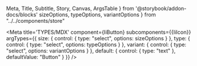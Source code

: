   Meta,
  Title,
  Subtitle,
  Story,
  Canvas,
  ArgsTable 
} from '@storybook/addon-docs/blocks'
  sizeOptions,
  typeOptions,
  variantOptions
} from "../../components/store"

<Meta
  title='TYPES/MDX'
  component={IiButton}
  subcomponents={{IiIcon}}
  argTypes={{
    size: {
      control: {
        type: "select",
        options: sizeOptions
      }
    },
    type: {
      control: {
        type: "select",
        options: typeOptions
      }
    },
    variant: {
      control: {
        type: "select",
        options: variantOptions
      }
    },
    default: {
      control: { type: "text" },
      defaultValue: "Button"
    }
  }}
/>

<Title />

<Subtitle>Anchor (links) and buttons (html) use defined colours and description components for reuse in styling call to actions.</Subtitle>

  props: Object.keys(argTypes),
  components: { IiButton },
  template: `<ii-button v-bind="$props">{{ this.default }}</ii-button>`
})

  props: Object.keys(argTypes),
  components: { IiButton, IiIcon },
  template: `<ii-button v-bind="$props"><ii-icon icon="search">{{ this.default }}</ii-icon></ii-button>`
})

<Canvas>
  <Story
    name="playground2"
    args={{
      variant: "secondary"
    }}
  >
    {Template.bind()}
  </Story>
</Canvas>

<ArgsTable story="playground2" />

<Canvas>
  <Story
    name="primary2"
    args={{
      variant: "primary"
    }}
  >
    {Template.bind()}
  </Story>
</Canvas>

<Canvas>
  <Story
    name="secondary2"
    args={{
      variant: "secondary"
    }}
  >
    {Template.bind()}
  </Story>
</Canvas>

<Canvas>
  <Story
    name="standard2"
    args={{
      variant: "standard"
    }}
  >
    {Template.bind()}
  </Story>
</Canvas>

<Canvas>
  <Story
    name="danger2"
    args={{
      variant: "danger"
    }}
  >
    {Template.bind()}
  </Story>
</Canvas>

<Canvas>
  <Story
    name="ghost2"
    args={{
      variant: "ghost"
    }}
  >
    {Template.bind()}
  </Story>
</Canvas>

<Canvas>
  <Story
    name="Icon"
  >
    {Icon.bind()}
  </Story>
</Canvas>

<Usage />

<Code />

<Style />

<A11y />
